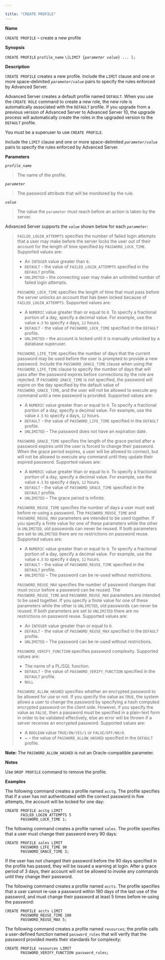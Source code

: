 ---

title: "CREATE PROFILE"
---

<div id="create_profile" class="registered_link"></div>

**Name**

`CREATE PROFILE` – create a new profile

**Synopsis**

`CREATE PROFILE` `profile_name`
`\[LIMIT {`*`parameter value`*`} ... ];`

**Description**

`CREATE PROFILE` creates a new profile. Include the `LIMIT` clause and one or more space-delimited *`parameter/value`* pairs to specify the rules enforced by Advanced Server.

Advanced Server creates a default profile named `DEFAULT`. When you use the `CREATE ROLE` command to create a new role, the new role is automatically associated with the `DEFAULT` profile. If you upgrade from a previous version of Advanced Server to Advanced Server 10, the upgrade process will automatically create the roles in the upgraded version to the `DEFAULT` profile.

You must be a superuser to use `CREATE PROFILE`.

Include the `LIMIT` clause and one or more space-delimited *`parameter/value`* pairs to specify the rules enforced by Advanced Server.

**Parameters**

*`profile_name`*

> The name of the profile.

*`parameter`*

> The password attribute that will be monitored by the rule.

*`value`*

> The value the *`parameter`* must reach before an action is taken by the server.

Advanced Server supports the *`value`* shown below for each *`parameter`*:

> `FAILED_LOGIN_ATTEMPTS` specifies the number of failed login attempts that a user may make before the server locks the user out of their account for the length of time specified by `PASSWORD_LOCK_TIME`. Supported values are:
>
> - An `INTEGER` value greater than `0`.
> - `DEFAULT` - the value of  `FAILED_LOGIN_ATTEMPTS` specified in the `DEFAULT` profile.
> - `UNLIMITED` – the connecting user may make an unlimited number of failed login attempts.
>
> `PASSWORD_LOCK_TIME` specifies the length of time that must pass before the server unlocks an account that has been locked because of `FAILED_LOGIN_ATTEMPTS`. Supported values are:
>
> - A `NUMERIC` value greater than or equal to `0`. To specify a fractional portion of a day, specify a decimal value. For example, use the value `4.5` to specify `4` days, `12` hours.
> - `DEFAULT` - the value of `PASSWORD_LOCK_TIME` specified in the `DEFAULT` profile.
> - `UNLIMITED` – the account is locked until it is manually unlocked by a database superuser.
>
> `PASSWORD_LIFE_TIME` specifies the number of days that the current password may be used before the user is prompted to provide a new password. Include the `PASSWORD_GRACE_TIME` clause when using the `PASSWORD_LIFE_TIME` clause to specify the number of days that will pass after the password expires before connections by the role are rejected. If `PASSWORD_GRACE_TIME` is not specified, the password will expire on the day specified by the default value of `PASSWORD_GRACE_TIME`, and the user will not be allowed to execute any command until a new password is provided. Supported values are:
>
> - A `NUMERIC` value greater than or equal to `0`.  To specify a fractional portion of a day, specify a decimal value. For example, use the value `4.5` to specify `4` days, `12` hours.
> - `DEFAULT` - the value of `PASSWORD_LIFE_TIME` specified in the `DEFAULT` profile.
> - `UNLIMITED` – The password does not have an expiration date.
>
> `PASSWORD_GRACE_TIME` specifies the length of the grace period after a password expires until the user is forced to change their password. When the grace period expires, a user will be allowed to connect, but will not be allowed to execute any command until they update their expired password. Supported values are:
>
> - A `NUMERIC` value greater than or equal to `0`.  To specify a fractional portion of a day, specify a decimal value. For example, use the value `4.5` to specify `4` days, `12` hours.
> - `DEFAULT` - the value of `PASSWORD_GRACE_TIME` specified in the `DEFAULT` profile.
> - `UNLIMITED` – The grace period is infinite.
>
> `PASSWORD_REUSE_TIME` specifies the number of days a user must wait before re-using a password. The `PASSWORD_REUSE_TIME` and `PASSWORD_REUSE_MAX` parameters are intended to be used together. If you specify a finite value for one of these parameters while the other is `UNLIMITED`, old passwords can never be reused. If both parameters are set to `UNLIMITED` there are no restrictions on password reuse. Supported values are:
>
> - A `NUMERIC` value greater than or equal to `0`.  To specify a fractional portion of a day, specify a decimal value. For example, use the value `4.5` to specify `4` days, `12` hours.
> - `DEFAULT` - the value of `PASSWORD_REUSE_TIME` specified in the `DEFAULT` profile.
> - `UNLIMITED` – The password can be re-used without restrictions.
>
> `PASSWORD_REUSE_MAX` specifies the number of password changes that must occur before a password can be reused. The `PASSWORD_REUSE_TIME` and `PASSWORD_REUSE_MAX` parameters are intended to be used together. If you specify a finite value for one of these parameters while the other is `UNLIMITED`, old passwords can never be reused. If both parameters are set to `UNLIMITED` there are no restrictions on password reuse. Supported values are:
>
> - An `INTEGER` value greater than or equal to `0`.
> - `DEFAULT` - the value of `PASSWORD_REUSE_MAX` specified in the `DEFAULT` profile.
> - `UNLIMITED` – The password can be re-used without restrictions.
>
> `PASSWORD_VERIFY_FUNCTION` specifies password complexity. Supported values are:
>
> - The name of a PL/SQL function.
> - `DEFAULT` - the value of `PASSWORD_VERIFY_FUNCTION` specified in the `DEFAULT` profile.
> - `NULL`
>
> `PASSWORD_ALLOW_HASHED` specifies whether an encrypted password to be allowed for use or not. If you specify the value as `TRUE`, the system allows a user to change the password by specifying a hash computed encrypted password on the client side. However, if you specify the value as `FALSE`, then a password must be specified in a plain-text form in order to be validated effectively, else an error will be thrown if a server receives an encrypted password. Supported values are:
>
> - A `BOOLEAN` value `TRUE/ON/YES/1` or `FALSE/OFF/NO/0`.
> - ~ – the value of `PASSWORD_ALLOW_HASHED` specified in the `DEFAULT` profile.

**Note:** The `PASSWORD_ALLOW_HASHED` is not an Oracle-compatible parameter.

**Notes**

Use `DROP PROFILE` command to remove the profile.

**Examples**

The following command creates a profile named `acctg`. The profile specifies that if a user has not authenticated with the correct password in five attempts, the account will be locked for one day:

```
CREATE PROFILE acctg LIMIT
       FAILED_LOGIN_ATTEMPTS 5
       PASSWORD_LOCK_TIME 1;
```

The following command creates a profile named `sales`. The profile specifies that a user must change their password every 90 days:

```
CREATE PROFILE sales LIMIT
       PASSWORD_LIFE_TIME 90
       PASSWORD_GRACE_TIME 3;
```

If the user has not changed their password before the 90 days specified in the profile has passed, they will be issued a warning at login. After a grace period of 3 days, their account will not be allowed to invoke any commands until they change their password.

The following command creates a profile named `accts`. The profile specifies that a user cannot re-use a password within 180 days of the last use of the password, and must change their password at least 5 times before re-using the password:

```
CREATE PROFILE accts LIMIT
       PASSWORD_REUSE_TIME 180
       PASSWORD_REUSE_MAX 5;
```

The following command creates a profile named `resources`; the profile calls a user-defined function named `password_rules` that will verify that the password provided meets their standards for complexity:

```
CREATE PROFILE resources LIMIT
       PASSWORD_VERIFY_FUNCTION password_rules;
```

